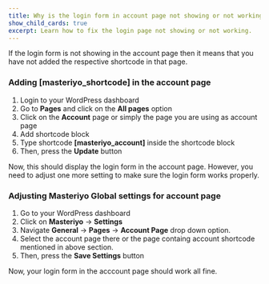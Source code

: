 ```yaml
---
title: Why is the login form in account page not showing or not working?
show_child_cards: true
excerpt: Learn how to fix the login page not showing or not working.
---
```


If the login form is not showing in the account page then it means that you have not added the respective shortcode in that page. 

### Adding [masteriyo_shortcode] in the account page
1. Login to your WordPress dashboard
2. Go to **Pages** and click on the **All pages** option
3. Click on the **Account** page or simply the page you are using as account page
4. Add shortcode block
5. Type shortcode **[masteriyo_account]** inside the shortcode block
6. Then, press the **Update** button

Now, this should display the login form in the account page. 
However, you need to adjust one more setting to make sure the login form works properly.

### Adjusting Masteriyo Global settings for account page
1. Go to your WordPress dashboard
2. Click on **Masteriyo** -> **Settings**
4. Navigate **General** -> **Pages** -> **Account Page** drop down option.
5. Select the account page there or the page containg account shortcode mentioned in above section.
6. Then, press the **Save Settings** button

Now, your login form in the acccount page should work all fine.
